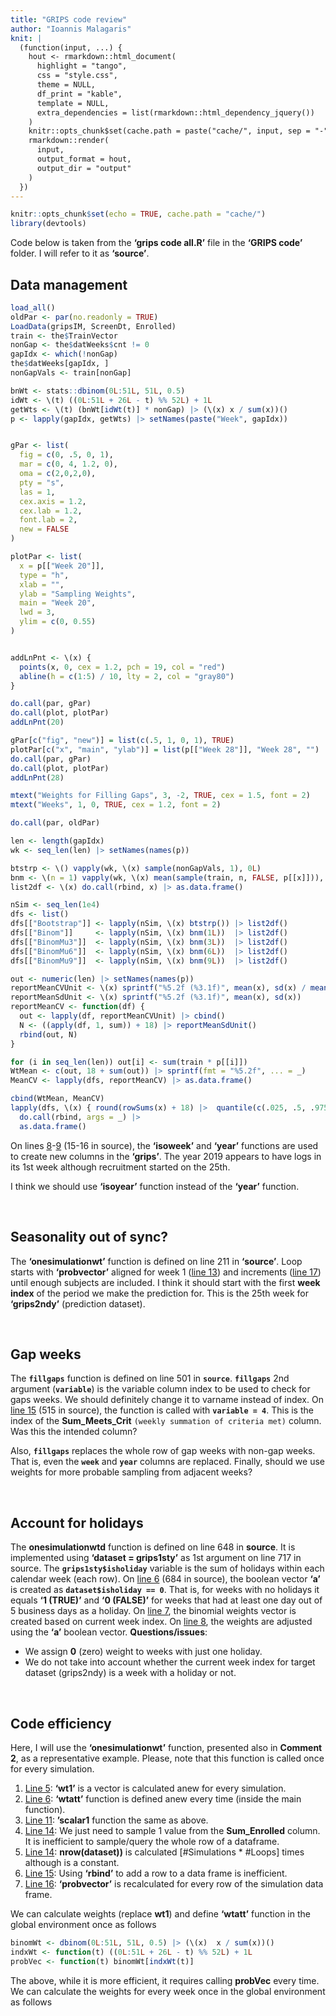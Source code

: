 ```yaml
---
title: "GRIPS code review"
author: "Ioannis Malagaris"
knit: |
  (function(input, ...) {
    hout <- rmarkdown::html_document(
      highlight = "tango",
      css = "style.css",
      theme = NULL,
      df_print = "kable",
      template = NULL,
      extra_dependencies = list(rmarkdown::html_dependency_jquery())
    )
    knitr::opts_chunk$set(cache.path = paste("cache/", input, sep = "-"))
    rmarkdown::render(
      input,
      output_format = hout,
      output_dir = "output"
    )
  })
---
```


```r
knitr::opts_chunk$set(echo = TRUE, cache.path = "cache/")
library(devtools)
```


<!-- <script src="https://code.jquery.com/jquery-3.6.0.min.js"></script> -->

Code below is taken from the **'grips code all.R'** file in the **'GRIPS code'** folder. I will refer to it as **'source'**.

## Data management

```r
load_all()
oldPar <- par(no.readonly = TRUE)
LoadData(gripsIM, ScreenDt, Enrolled)
train <- the$TrainVector
nonGap <- the$datWeeks$cnt != 0
gapIdx <- which(!nonGap)
the$datWeeks[gapIdx, ]
nonGapVals <- train[nonGap]

```

```r
bnWt <- stats::dbinom(0L:51L, 51L, 0.5)
idWt <- \(t) ((0L:51L + 26L - t) %% 52L) + 1L
getWts <- \(t) (bnWt[idWt(t)] * nonGap) |> (\(x) x / sum(x))()
p <- lapply(gapIdx, getWts) |> setNames(paste("Week", gapIdx))


gPar <- list(
  fig = c(0, .5, 0, 1), 
  mar = c(0, 4, 1.2, 0), 
  oma = c(2,0,2,0),  
  pty = "s",
  las = 1, 
  cex.axis = 1.2, 
  cex.lab = 1.2, 
  font.lab = 2,
  new = FALSE
)

plotPar <- list(
  x = p[["Week 20"]],
  type = "h", 
  xlab = "", 
  ylab = "Sampling Weights",
  main = "Week 20",
  lwd = 3,
  ylim = c(0, 0.55)
)


addLnPnt <- \(x) {
  points(x, 0, cex = 1.2, pch = 19, col = "red")
  abline(h = c(1:5) / 10, lty = 2, col = "gray80")
}

do.call(par, gPar)
do.call(plot, plotPar)
addLnPnt(20)

gPar[c("fig", "new")] = list(c(.5, 1, 0, 1), TRUE)
plotPar[c("x", "main", "ylab")] = list(p[["Week 28"]], "Week 28", "")
do.call(par, gPar)
do.call(plot, plotPar)
addLnPnt(28)

mtext("Weights for Filling Gaps", 3, -2, TRUE, cex = 1.5, font = 2)
mtext("Weeks", 1, 0, TRUE, cex = 1.2, font = 2)

do.call(par, oldPar)

```


```r

len <- length(gapIdx)
wk <- seq_len(len) |> setNames(names(p))

btstrp <- \() vapply(wk, \(x) sample(nonGapVals, 1), 0L)
bnm <- \(n = 1) vapply(wk, \(x) mean(sample(train, n, FALSE, p[[x]])), .0)
list2df <- \(x) do.call(rbind, x) |> as.data.frame()

nSim <- seq_len(1e4)
dfs <- list()
dfs[["Bootstrap"]] <- lapply(nSim, \(x) btstrp()) |> list2df()
dfs[["Binom"]]     <- lapply(nSim, \(x) bnm(1L))  |> list2df()
dfs[["BinomMu3"]]  <- lapply(nSim, \(x) bnm(3L))  |> list2df()
dfs[["BinomMu6"]]  <- lapply(nSim, \(x) bnm(6L))  |> list2df()
dfs[["BinomMu9"]]  <- lapply(nSim, \(x) bnm(9L))  |> list2df()

out <- numeric(len) |> setNames(names(p))
reportMeanCVUnit <- \(x) sprintf("%5.2f (%3.1f)", mean(x), sd(x) / mean(x))
reportMeanSdUnit <- \(x) sprintf("%5.2f (%3.1f)", mean(x), sd(x))
reportMeanCV <- function(df) {
  out <- lapply(df, reportMeanCVUnit) |> cbind()
  N <- ((apply(df, 1, sum)) + 18) |> reportMeanSdUnit()
  rbind(out, N)
}

for (i in seq_len(len)) out[i] <- sum(train * p[[i]])
WtMean <- c(out, 18 + sum(out)) |> sprintf(fmt = "%5.2f", ... = _)
MeanCV <- lapply(dfs, reportMeanCV) |> as.data.frame()

cbind(WtMean, MeanCV)
lapply(dfs, \(x) { round(rowSums(x) + 18) |>  quantile(c(.025, .5, .975))}) |> 
  do.call(rbind, args = _) |>
  as.data.frame()

```


On lines [8](#cb1-8)-[9](#cb1-9) (15-16 in source), the **'isoweek'** and **'year'** functions are used to create new columns in the **'grips'**. The year 2019 appears to have logs in its 1st week although recruitment started on the 25th.


I think we should use **'isoyear'** function instead of the **'year'** function.

<div style="page-break-before:always">&nbsp;</div>

## Seasonality out of sync?

The **'onesimulationwt'** function is defined on line 211 in **'source'**.
Loop starts with **'probvector'** aligned for week 1 ([line 13](#cb4-13)) and increments ([line 17](#cb4-17)) until enough subjects are included.
I think it should start with the first **week index** of the period we make the prediction for.
This is the 25th week for **'grips2ndy'** (prediction dataset).


<div style="page-break-before:always">&nbsp;</div>

## Gap weeks


The **`fillgaps`** function is defined on line 501 in **`source`**.
**`fillgaps`** 2nd argument (**`variable`**) is the variable column index to be used to check for gaps weeks.
We should definitely change it to varname instead of index.
On [line 15](#cb6-15) (515 in source), the function is called with **`variable = 4`**.
This is the index of the **Sum_Meets_Crit** `(weekly summation of criteria met)` column.
Was this the intended column?



Also, **`fillgaps`** replaces the whole row of gap weeks with non-gap weeks. That is, even the **`week`** and **`year`** columns are replaced.
Finally, should we use weights for more probable sampling from adjacent weeks?

<div style="page-break-before:always">&nbsp;</div>

## Account for holidays

The **onesimulationwtd** function is defined on line 648 in **source**.
It is implemented using **'dataset = grips1sty'** as 1st argument on line 717 in source.
The **`grips1sty$isholiday`** variable is the sum of holidays within each calendar week (each row).
On [line 6](#cb9-6) (684 in source), the boolean vector **'a'** is created as **`dataset$isholiday == 0`**. That is, for weeks with no holidays it equals **'1 (TRUE)'** and **'0 (FALSE)'** for weeks that had at least one day out of 5 business days as a holiday.
On [line 7](#cb9-7), the binomial weights vector is created based on current week index.
On [line 8](#cb9-8), the weights are adjusted using the **'a'** boolean vector.
**Questions/issues**:

* We assign **0** (zero) weight to weeks with just one holiday.
* We do not take into account whether the current week index for target dataset (grips2ndy) is a week with a holiday or not.

<div style="page-break-before:always">&nbsp;</div>

## Code efficiency
Here, I will use the **'onesimulationwt'** function, presented also in **Comment 2**, as a representative example.
Please, note that this function is called once for every simulation.


1. [Line 5](#cb10-5): **'wt1'** is a vector is calculated anew for every simulation.
2. [Line 6](#cb10-6): **'wtatt'** function is defined anew every time (inside the main function).
3. [Line 11](#cb10-11): **'scalar1** function the same as above.
4. [Line 14](#cb10-14): We just need to sample 1 value from the **Sum_Enrolled** column. It is inefficient to sample/query the whole row of a dataframe.
5. [Line 14](#cb10-14): **nrow(dataset))** is calculated [#Simulations * #Loops] times although is a constant.
6. [Line 15](#cb10-15): Using **'rbind'** to add a row to a data frame is inefficient.
7. [Line 16](#cb10-16): **'probvector'** is recalculated for every row of the simulation data frame.

We can calculate weights (replace **wt1**) and define **'wtatt'** function in the global environment once as follows

```r
binomWt <- dbinom(0L:51L, 51L, 0.5) |> (\(x)  x / sum(x))()
indxWt <- function(t) ((0L:51L + 26L - t) %% 52L) + 1L
probVec <- function(t) binomWt[indxWt(t)]
```

The above, while it is more efficient, it requires calling **probVec** every time.
We can calculate the weights for every week once in the global environment as follows

<div style="page-break-before:always">&nbsp;</div>


